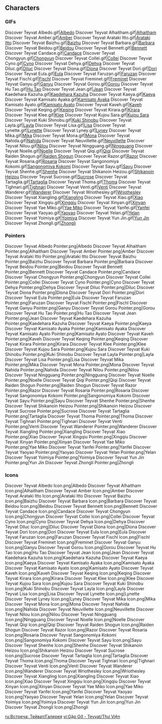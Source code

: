 {{Event Tabs}}
==Characters==
===GIFs===
<gallery>
Discover Teyvat Albedo.gif|[[Albedo]]
Discover Teyvat Alhaitham.gif|[[Alhaitham]]
Discover Teyvat Amber.gif|[[Amber]]
Discover Teyvat Arataki Itto.gif|[[Arataki Itto]]
Discover Teyvat Baizhu.gif|[[Baizhu]]
Discover Teyvat Barbara.gif|[[Barbara]]
Discover Teyvat Beidou.gif|[[Beidou]]
Discover Teyvat Bennett.gif|[[Bennett]]
Discover Teyvat Candace.gif|[[Candace]]
Discover Teyvat Chongyun.gif|[[Chongyun]]
Discover Teyvat Collei.gif|[[Collei]]
Discover Teyvat Cyno.gif|[[Cyno]]
Discover Teyvat Dehya.gif|[[Dehya]]
Discover Teyvat Diluc.gif|[[Diluc]]
Discover Teyvat Diona.gif|[[Diona]]
Discover Teyvat Dori.gif|[[Dori]]
Discover Teyvat Eula.gif|[[Eula]]
Discover Teyvat Faruzan.gif|[[Faruzan]]
Discover Teyvat Fischl.gif|[[Fischl]]
Discover Teyvat Freminet.gif|[[Freminet]]
Discover Teyvat Ganyu.gif|[[Ganyu]]
Discover Teyvat Gorou.gif|[[Gorou]]
Discover Teyvat Hu Tao.gif|[[Hu Tao]]
Discover Teyvat Jean.gif|[[Jean]]
Discover Teyvat Kaedehara Kazuha.gif|[[Kaedehara Kazuha]]
Discover Teyvat Kaeya.gif|[[Kaeya]]
Discover Teyvat Kamisato Ayaka.gif|[[Kamisato Ayaka]]
Discover Teyvat Kamisato Ayato.gif|[[Kamisato Ayato]]
Discover Teyvat Kaveh.gif|[[Kaveh]]
Discover Teyvat Keqing.gif|[[Keqing]]
Discover Teyvat Kirara.gif|[[Kirara]]
Discover Teyvat Klee.gif|[[Klee]]
Discover Teyvat Kujou Sara.gif|[[Kujou Sara]]
Discover Teyvat Kuki Shinobu.gif|[[Kuki Shinobu]]
Discover Teyvat Layla.gif|[[Layla]]
Discover Teyvat Lisa.gif|[[Lisa]]
Discover Teyvat Lynette.gif|[[Lynette]]
Discover Teyvat Lyney.gif|[[Lyney]]
Discover Teyvat Mika.gif|[[Mika]]
Discover Teyvat Mona.gif|[[Mona]]
Discover Teyvat Nahida.gif|[[Nahida]]
Discover Teyvat Neuvillette.gif|[[Neuvillette]]
Discover Teyvat Nilou.gif|[[Nilou]]
Discover Teyvat Ningguang.gif|[[Ningguang]]
Discover Teyvat Noelle.gif|[[Noelle]]
Discover Teyvat Qiqi.gif|[[Qiqi]]
Discover Teyvat Raiden Shogun.gif|[[Raiden Shogun]]
Discover Teyvat Razor.gif|[[Razor]]
Discover Teyvat Rosaria.gif|[[Rosaria]]
Discover Teyvat Sangonomiya Kokomi.gif|[[Sangonomiya Kokomi]]
Discover Teyvat Sayu.gif|[[Sayu]]
Discover Teyvat Shenhe.gif|[[Shenhe]]
Discover Teyvat Shikanoin Heizou.gif|[[Shikanoin Heizou]]
Discover Teyvat Sucrose.gif|[[Sucrose]]
Discover Teyvat Tartaglia.gif|[[Tartaglia]]
Discover Teyvat Thoma.gif|[[Thoma]]
Discover Teyvat Tighnari.gif|[[Tighnari]]
Discover Teyvat Venti.gif|[[Venti]]
Discover Teyvat Wanderer.gif|[[Wanderer]]
Discover Teyvat Wriothesley.gif|[[Wriothesley]]
Discover Teyvat Xiangling.gif|[[Xiangling]]
Discover Teyvat Xiao.gif|[[Xiao]]
Discover Teyvat Xingqiu.gif|[[Xingqiu]]
Discover Teyvat Xinyan.gif|[[Xinyan]]
Discover Teyvat Yae Miko.gif|[[Yae Miko]]
Discover Teyvat Yanfei.gif|[[Yanfei]]
Discover Teyvat Yaoyao.gif|[[Yaoyao]]
Discover Teyvat Yelan.gif|[[Yelan]]
Discover Teyvat Yoimiya.gif|[[Yoimiya]]
Discover Teyvat Yun Jin.gif|[[Yun Jin]]
Discover Teyvat Zhongli.gif|[[Zhongli]]
</gallery>

===Pointers===
<gallery>
Discover Teyvat Albedo Pointer.png|Albedo
Discover Teyvat Alhaitham Pointer.png|Alhaitham
Discover Teyvat Amber Pointer.png|Amber
Discover Teyvat Arataki Itto Pointer.png|Arataki Itto
Discover Teyvat Baizhu Pointer.png|Baizhu
Discover Teyvat Barbara Pointer.png|Barbara
Discover Teyvat Beidou Pointer.png|Beidou
Discover Teyvat Bennett Pointer.png|Bennett
Discover Teyvat Candace Pointer.png|Candace
Discover Teyvat Chongyun Pointer.png|Chongyun
Discover Teyvat Collei Pointer.png|Collei
Discover Teyvat Cyno Pointer.png|Cyno
Discover Teyvat Dehya Pointer.png|Dehya
Discover Teyvat Diluc Pointer.png|Diluc
Discover Teyvat Diona Pointer.png|Diona
Discover Teyvat Dori Pointer.png|Dori
Discover Teyvat Eula Pointer.png|Eula
Discover Teyvat Faruzan Pointer.png|Faruzan
Discover Teyvat Fischl Pointer.png|Fischl
Discover Teyvat Ganyu Pointer.png|Ganyu
Discover Teyvat Gorou Pointer.png|Gorou
Discover Teyvat Hu Tao Pointer.png|Hu Tao
Discover Teyvat Jean Pointer.png|Jean
Discover Teyvat Kaedehara Kazuha Pointer.png|Kaedehara Kazuha
Discover Teyvat Kaeya Pointer.png|Kaeya
Discover Teyvat Kamisato Ayaka Pointer.png|Kamisato Ayaka
Discover Teyvat Kamisato Ayato Pointer.png|Kamisato Ayato
Discover Teyvat Kaveh Pointer.png|Kaveh
Discover Teyvat Keqing Pointer.png|Keqing
Discover Teyvat Kirara Pointer.png|Kirara
Discover Teyvat Klee Pointer.png|Klee
Discover Teyvat Kujou Sara Pointer.png|Kujou Sara
Discover Teyvat Kuki Shinobu Pointer.png|Kuki Shinobu
Discover Teyvat Layla Pointer.png|Layla
Discover Teyvat Lisa Pointer.png|Lisa
Discover Teyvat Mika Pointer.png|Mika
Discover Teyvat Mona Pointer.png|Mona
Discover Teyvat Nahida Pointer.png|Nahida
Discover Teyvat Nilou Pointer.png|Nilou
Discover Teyvat Ningguang Pointer.png|Ningguang
Discover Teyvat Noelle Pointer.png|Noelle
Discover Teyvat Qiqi Pointer.png|Qiqi
Discover Teyvat Raiden Shogun Pointer.png|Raiden Shogun
Discover Teyvat Razor Pointer.png|Razor
Discover Teyvat Rosaria Pointer.png|Rosaria
Discover Teyvat Sangonomiya Kokomi Pointer.png|Sangonomiya Kokomi
Discover Teyvat Sayu Pointer.png|Sayu
Discover Teyvat Shenhe Pointer.png|Shenhe
Discover Teyvat Shikanoin Heizou Pointer.png|Shikanoin Heizou
Discover Teyvat Sucrose Pointer.png|Sucrose
Discover Teyvat Tartaglia Pointer.png|Tartaglia
Discover Teyvat Thoma Pointer.png|Thoma
Discover Teyvat Tighnari Pointer.png|Tighnari
Discover Teyvat Venti Pointer.png|Venti
Discover Teyvat Wanderer Pointer.png|Wanderer
Discover Teyvat Xiangling Pointer.png|Xiangling
Discover Teyvat Xiao Pointer.png|Xiao
Discover Teyvat Xingqiu Pointer.png|Xingqiu
Discover Teyvat Xinyan Pointer.png|Xinyan
Discover Teyvat Yae Miko Pointer.png|Yae Miko
Discover Teyvat Yanfei Pointer.png|Yanfei
Discover Teyvat Yaoyao Pointer.png|Yaoyao
Discover Teyvat Yelan Pointer.png|Yelan
Discover Teyvat Yoimiya Pointer.png|Yoimiya
Discover Teyvat Yun Jin Pointer.png|Yun Jin
Discover Teyvat Zhongli Pointer.png|Zhongli
</gallery>

===Icons===
<gallery>
Discover Teyvat Albedo Icon.png|Albedo
Discover Teyvat Alhaitham Icon.png|Alhaitham
Discover Teyvat Amber Icon.png|Amber
Discover Teyvat Arataki Itto Icon.png|Arataki Itto
Discover Teyvat Baizhu Icon.png|Baizhu
Discover Teyvat Barbara Icon.png|Barbara
Discover Teyvat Beidou Icon.png|Beidou
Discover Teyvat Bennett Icon.png|Bennett
Discover Teyvat Candace Icon.png|Candace
Discover Teyvat Chongyun Icon.png|Chongyun
Discover Teyvat Collei Icon.png|Collei
Discover Teyvat Cyno Icon.png|Cyno
Discover Teyvat Dehya Icon.png|Dehya
Discover Teyvat Diluc Icon.png|Diluc
Discover Teyvat Diona Icon.png|Diona
Discover Teyvat Dori Icon.png|Dori
Discover Teyvat Eula Icon.png|Eula
Discover Teyvat Faruzan Icon.png|Faruzan
Discover Teyvat Fischl Icon.png|Fischl
Discover Teyvat Freminet Icon.png|Freminet
Discover Teyvat Ganyu Icon.png|Ganyu
Discover Teyvat Gorou Icon.png|Gorou
Discover Teyvat Hu Tao Icon.png|Hu Tao
Discover Teyvat Jean Icon.png|Jean
Discover Teyvat Kaedehara Kazuha Icon.png|Kaedehara Kazuha
Discover Teyvat Kaeya Icon.png|Kaeya
Discover Teyvat Kamisato Ayaka Icon.png|Kamisato Ayaka
Discover Teyvat Kamisato Ayato Icon.png|Kamisato Ayato
Discover Teyvat Kaveh Icon.png|Kaveh
Discover Teyvat Keqing Icon.png|Keqing
Discover Teyvat Kirara Icon.png|Kirara
Discover Teyvat Klee Icon.png|Klee
Discover Teyvat Kujou Sara Icon.png|Kujou Sara
Discover Teyvat Kuki Shinobu Icon.png|Kuki Shinobu
Discover Teyvat Layla Icon.png|Layla
Discover Teyvat Lisa Icon.png|Lisa
Discover Teyvat Lynette Icon.png|Lynette
Discover Teyvat Lyney Icon.png|Lyney
Discover Teyvat Mika Icon.png|Mika
Discover Teyvat Mona Icon.png|Mona
Discover Teyvat Nahida Icon.png|Nahida
Discover Teyvat Neuvillette Icon.png|Neuvillette
Discover Teyvat Nilou Icon.png|Nilou
Discover Teyvat Ningguang Icon.png|Ningguang
Discover Teyvat Noelle Icon.png|Noelle
Discover Teyvat Qiqi Icon.png|Qiqi
Discover Teyvat Raiden Shogun Icon.png|Raiden Shogun
Discover Teyvat Razor Icon.png|Razor
Discover Teyvat Rosaria Icon.png|Rosaria
Discover Teyvat Sangonomiya Kokomi Icon.png|Sangonomiya Kokomi
Discover Teyvat Sayu Icon.png|Sayu
Discover Teyvat Shenhe Icon.png|Shenhe
Discover Teyvat Shikanoin Heizou Icon.png|Shikanoin Heizou
Discover Teyvat Sucrose Icon.png|Sucrose
Discover Teyvat Tartaglia Icon.png|Tartaglia
Discover Teyvat Thoma Icon.png|Thoma
Discover Teyvat Tighnari Icon.png|Tighnari
Discover Teyvat Venti Icon.png|Venti
Discover Teyvat Wanderer Icon.png|Wanderer
Discover Teyvat Wriothesley Icon.png|Wriothesley
Discover Teyvat Xiangling Icon.png|Xiangling
Discover Teyvat Xiao Icon.png|Xiao
Discover Teyvat Xingqiu Icon.png|Xingqiu
Discover Teyvat Xinyan Icon.png|Xinyan
Discover Teyvat Yae Miko Icon.png|Yae Miko
Discover Teyvat Yanfei Icon.png|Yanfei
Discover Teyvat Yaoyao Icon.png|Yaoyao
Discover Teyvat Yelan Icon.png|Yelan
Discover Teyvat Yoimiya Icon.png|Yoimiya
Discover Teyvat Yun Jin Icon.png|Yun Jin
Discover Teyvat Zhongli Icon.png|Zhongli
</gallery>

[[ru:Встреча: Тейват/Галерея]]
[[vi:Gặp Gỡ - Teyvat/Thư Viện]]
